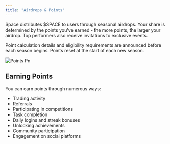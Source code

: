 ```yaml
---
title: "Airdrops & Points"
---
```


Space distributes $SPACE to users through seasonal airdrops. Your share is determined by the points you've earned - the more points, the larger your airdrop. Top performers also receive invitations to exclusive events.

Point calculation details and eligibility requirements are announced before each season begins. Points reset at the start of each new season.

![Points Pn](/images/points.png)

## Earning Points

You can earn points through numerous ways:

- Trading activity
- Referrals
- Participating in competitions
- Task completion
- Daily logins and streak bonuses
- Unlocking achievements
- Community participation
- Engagement on social platforms